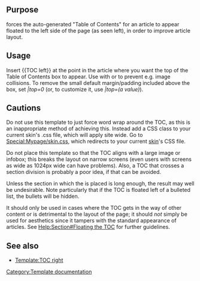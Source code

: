 == Purpose ==
{{tl|{{BASEPAGENAME}}}} forces the auto-generated "Table of Contents" for an article to appear floated to the left side of the page (as seen left), in order to improve article layout.

== Usage ==
Insert <nowiki>{{TOC left}}</nowiki> at the point in the article where you want the top of the Table of Contents box to appear. Use with {{tl|clear}} or {{tl|clear left}} to prevent e.g. image collisions. To remove the small default margin/padding included above the box, set ''|top=0'' (or, to customize it, use ''|top=(a value)'').
{{clear}}

== Cautions ==
Do not use this template to just force word wrap around the TOC, as this is an inappropriate method of achieving this.  Instead add a CSS class to your current skin's .css file, which will apply site wide. Go to [[Special:Mypage/skin.css]], which redirects to your current [[WP:SKIN|skin]]'s CSS file.

Do not place this template so that the TOC aligns with a large image or infobox; this breaks the layout on narrow screens (even users with screens as wide as 1024px wide can have problems). Also, a TOC that crosses a section division is probably a poor idea, if that can be avoided.

Unless the section in which the {{tl|TOC left}} is placed is long enough, the result may well be undesirable.  Note particularly that if the TOC is floated left of a bulleted list, the bullets will be hidden.

It should only be used in cases where the TOC gets in the way of other content or is detrimental to the layout of the page; it should ''not'' simply be used for aesthetics since it tampers with the standard appearance of articles. See [[Help:Section#Floating the TOC]] for further guidelines.

== See also ==
*[[Template:TOC right]]

<noinclude>[[Category:Template documentation]]</noinclude>